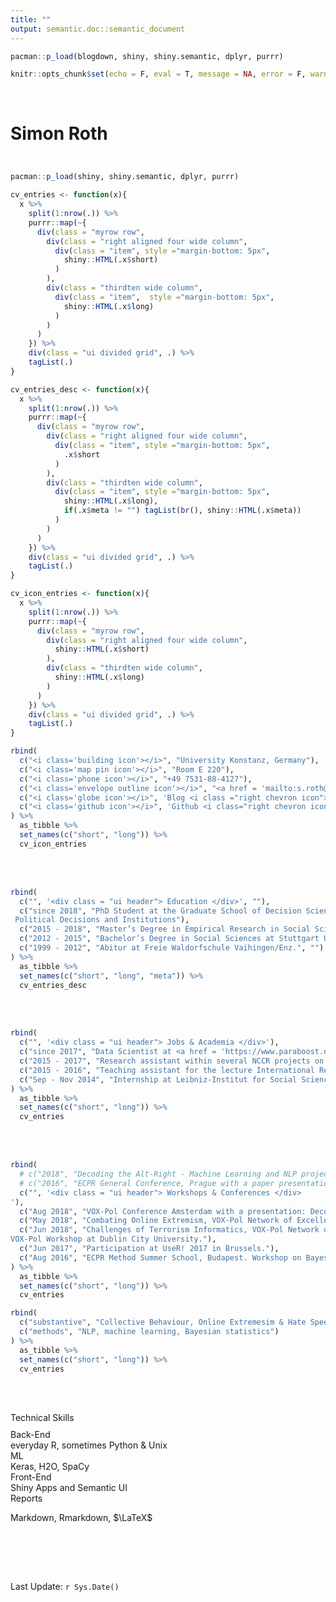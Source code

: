 ```yaml
---
title: ""
output: semantic.doc::semantic_document
---
```



```r
pacman::p_load(blogdown, shiny, shiny.semantic, dplyr, purrr)
```


```r
knitr::opts_chunk$set(echo = F, eval = T, message = NA, error = F, warning = F)
```


<style>
.myrow {
    margin-bottom: 0px !important;
    margin-left: 0px !important;
    margin-right: 0px !important;
    margin-top: 0px !important;
    margin: 0px;
    padding-bottom: 0px !important;
    padding-left: 0px !important;
    padding-right: 0px !important;
    padding-top: 0px !important;
    padding: 0px;
}

.ui.header {
  margin-left: 0px !important;
  margin-right: 0px !important;
  margin-bottom: 10px !important;
}
</style>

<br>

<div class = "ui container">

<!-- <a class="ui blue big right corner label" href = "http://www.systats.eu/cv_print/cv_simon_roth.pdf" target="_blank"> -->
<!--   <i class="file pdf icon"></i> -->
<!-- </a> -->

<a class="ui massive corner label" href="/cv_print/cv_simon_roth.pdf" target="_blank">
  <i class="file pdf icon"></i>
</a>


<h1 class = "ui massive centered header">
Simon Roth 
</h1>


<br>

```r
pacman::p_load(shiny, shiny.semantic, dplyr, purrr)

cv_entries <- function(x){
  x %>% 
    split(1:nrow(.)) %>% 
    purrr::map(~{
      div(class = "myrow row",
        div(class = "right aligned four wide column",
          div(class = "item", style ="margin-bottom: 5px",
            shiny::HTML(.x$short)    
          )
        ),
        div(class = "thirdten wide column",
          div(class = "item",  style ="margin-bottom: 5px",
            shiny::HTML(.x$long)
          )
        )
      )
    }) %>% 
    div(class = "ui divided grid", .) %>% 
    tagList(.)
}

cv_entries_desc <- function(x){
  x %>% 
    split(1:nrow(.)) %>% 
    purrr::map(~{
      div(class = "myrow row",
        div(class = "right aligned four wide column",
          div(class = "item", style ="margin-bottom: 5px",
            .x$short
          )
        ),
        div(class = "thirdten wide column",
          div(class = "item", style ="margin-bottom: 5px",
            shiny::HTML(.x$long), 
            if(.x$meta != "") tagList(br(), shiny::HTML(.x$meta))
          )
        )
      )
    }) %>% 
    div(class = "ui divided grid", .) %>% 
    tagList(.)
}

cv_icon_entries <- function(x){
  x %>% 
    split(1:nrow(.)) %>% 
    purrr::map(~{
      div(class = "myrow row",
        div(class = "right aligned four wide column",
          shiny::HTML(.x$short)
        ),
        div(class = "thirdten wide column",
          shiny::HTML(.x$long)
        )
      )
    }) %>% 
    div(class = "ui divided grid", .) %>% 
    tagList(.)
}

rbind(
  c("<i class='building icon'></i>", "University Konstanz, Germany"),
  c("<i class='map pin icon'></i>", "Room E 220"), 
  c("<i class='phone icon'></i>", "+49 7531-88-4127"),
  c("<i class='envelope outline icon'></i>", "<a href = 'mailto:s.roth@uni-konstanz.de'>s.roth@uni-konstanz.de</a>"),
  c("<i class='globe icon'></i>", 'Blog <i class ="right chevron icon"></i> <a href = "http://www.systats.eu/" target="_blank">systats.eu</a>'),
  c("<i class='github icon'></i>", 'Github <i class="right chevron icon"></i> <a href = "https://github.com/systats" target="_blank">systats</a>')
) %>%
  as_tibble %>% 
  set_names(c("short", "long")) %>% 
  cv_icon_entries
```



<br>
<br>


```r
rbind(
  c("", '<div class = "ui header"> Education </div>', ""),
  c("since 2018", "PhD Student at the Graduate School of Decision Sciences (<a href = 'https://www.gsds.uni-konstanz.de/' target='_blank'>GSDS</a>) and member of the Center for Data and Methods (<a href = 'https://www.polver.uni-konstanz.de/cdm/' target='_blank'>CDM</a>), University of Konstanz. Supervisor: <i>Susumu Shikano</i>", "<a class='ui gray horizontal label'>Major</a> Information Processing and Statistical Analysis <br> <a class='ui gray horizontal label'> Minor </a>
 Political Decisions and Institutions"), 
  c("2015 - 2018", "Master’s Degree in Empirical Research in Social Sciences at Stuttgart University. Supervisior: <i>André Bächtiger</i>", "<a class='ui gray horizontal label'> Thesis </a> The Good, the Bad, the Ugly: The strategic use of sentiment in parliamentary speeches."),
  c("2012 - 2015", "Bachelor’s Degree in Social Sciences at Stuttgart University", ""),
  c("1999 - 2012", "Abitur at Freie Waldorfschule Vaihingen/Enz.", "")
) %>%
  as_tibble %>% 
  set_names(c("short", "long", "meta")) %>% 
  cv_entries_desc
```


<br>
<br>


```r
rbind(
  c("", '<div class = "ui header"> Jobs & Academia </div>'),
  c("since 2017", "Data Scientist at <a href = 'https://www.paraboost.de/' target='_blank'>Paraboost </a>GmBH and at <a href = 'http://www.lov.ai/' target='_blank'>lov.ai <i class ='red heart outline icon'></i>  </a>"),
  c("2015 - 2017", "Research assistant within several NCCR projects on democratic preferences and political attitudes measured with experimental survey designs (Supervision André Bächtiger)."),
  c("2015 - 2016", "Teaching assistant for the lecture International Relations and European Integration"),
  c("Sep - Nov 2014", "Internship at Leibniz-Institut for Social Sciences (GESIS Mannheim): Department for Survey Design and Methodology.")
) %>%
  as_tibble %>% 
  set_names(c("short", "long")) %>% 
  cv_entries
```


<br>
<br>


```r
rbind(
  # c("2018", "Decoding the Alt-Right - Machine Learning and NLP project with a presnetation at VOX-Pol Amsterdam."),
  # c("2016", "ECPR General Conference, Prague with a paper presentation: A Deliberative Experiment on Democratic Preferences: Evaluating Preference Formation and Change.")
  c("", '<div class = "ui header"> Workshops & Conferences </div>
'),
  c("Aug 2018", "VOX-Pol Conference Amsterdam with a presentation: Decoding the Alt-Right"),
  c("May 2018", "Combating Online Extremism, VOX-Pol Network of Excellence, VOX-Pol Workshop at University of Oxford."),
  c("Jun 2018", "Challenges of Terrorism Informatics, VOX-Pol Network of Excellence,
VOX-Pol Workshop at Dublin City University."),
  c("Jun 2017", "Participation at UseR! 2017 in Brussels."), 
  c("Aug 2016", "ECPR Method Summer School, Budapest. Workshop on Bayesian Statistics.")
) %>%
  as_tibble %>% 
  set_names(c("short", "long")) %>% 
  cv_entries
```


<!-- <div class = "ui header"> -->
<!--   Working Papers -->
<!-- </div> -->

<!-- <div class = "ui header"> -->
<!--   Research Interest -->
<!-- </div> -->

```r
rbind(
  c("substantive", "Collective Behaviour, Online Extremesim & Hate Speech"),
  c("methods", "NLP, machine learning, Bayesian statistics")
) %>%
  as_tibble %>% 
  set_names(c("short", "long")) %>% 
  cv_entries
```


<br>
<br>


<div class = "ui divided grid">
  <div class = "myrow row">
  <div class = "right aligned four wide column">
  </div>
  <div class = "thirdten wide column">
  <div class = "ui header"> Technical Skills </div>
  </div>
 </div>
  <div class = "myrow row">
  <div class = "right aligned four wide column">
  Back-End
  </div>
  <div class = "thirdten wide column">
  everyday R, sometimes Python & Unix
  </div>
 </div>
  <div class = "myrow row">
  <div class = "right aligned four wide column">
  ML
  </div>
  <div class = "thirdten wide column">
  Keras, H2O, SpaCy
  </div>
</div>
  <div class = "myrow row">
  <div class = "right aligned four wide column">
  Front-End
  </div>
  <div class = "thirdten wide column">
  Shiny Apps and Semantic UI
  </div>
</div>
  <div class = "myrow row">
  <div class = "right aligned four wide column">
  Reports
  </div>
  <div class = "thirdten wide column">
  
  
  Markdown, Rmarkdown, $\LaTeX$
  
  
 </div>
 </div>
</div>



<br>
<br>
<br>

<div align = "right">
  Last Update: `r Sys.Date()`
</div>

<br>
<br>
<br>

<!-- close container -->
</div>
